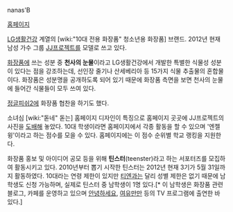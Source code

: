 nanas'B

[http://www.nanasb.co.kr 홈페이지]

[[LG생활건강]] 계열의 [wiki:"10대 전용 화장품" 청소년용 화장품] 브랜드. 2012년 현재 남성 가수 그룹 [[JJ프로젝트]]를 모델로 쓰고 있다.

[[화장품]]에 쓰는 성분 중 '''천사의 눈물'''이라고 LG생활건강에서 개발한 특별한 식물성 성분이 있다는 점을 강조하는데, 선인장 줄기나 산세베리아 등 15가지 식물 추출물의 혼합물이다. 화장품은 성분명을 공개하도록 되어 있기 때문에 화장품 측면을 보면 천사의 눈물에 들어간 식물들이 모두 쓰여 있다.

[[정글피쉬2]]에 화장품 협찬을 하기도 했다.

소녀심 [wiki:"돋네" 돋는] 홈페이지 디자인이 특징으로 홈페이지 곳곳에 JJ프로젝트의 사진을 [[도배]]해 놓았다. 10대 학생이라면 홈페이지에서 각종 활동을 할 수 있으며 '엔젤윙'이라고 하는 점수를 모을 수 있다. 홈페이지에는 이 점수 순위별 학교 랭킹을 지원한다.

화장품 홍보 및 아이디어 공모 등을 위해 '''틴스터'''(teenster)라고 하는 서포터즈를 모집하여 활동시키고 있다. 2010년부터 뽑기 시작한 틴스터는 2012년 현재 3기가 5월 31일까지 활동하였다. 10대라는 연령 제한이 있지만 [[티엔]]과는 달리 성별 제한은 없기 때문에 남학생도 신청 가능하며, 실제로 틴스터 중 남학생이 1명 있다.[* 이 남학생은 화장품 관련 블로그, 카페를 운영하고 있으며 [[안녕하세요]], [[여유만만]] 등의 TV 프로그램에 출연한 바 있다.]

